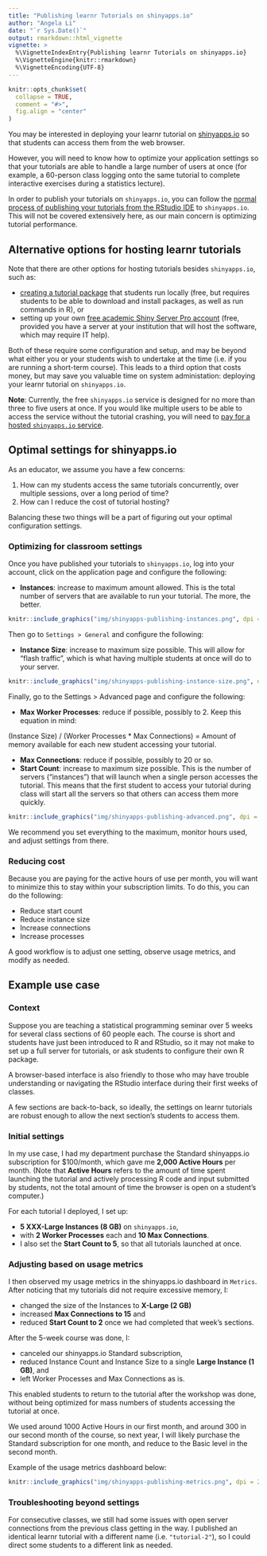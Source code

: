 ```yaml
---
title: "Publishing learnr Tutorials on shinyapps.io"
author: "Angela Li"
date: "`r Sys.Date()`"
output: rmarkdown::html_vignette
vignette: >
  %\VignetteIndexEntry{Publishing learnr Tutorials on shinyapps.io}
  %\VignetteEngine{knitr::rmarkdown}
  %\VignetteEncoding{UTF-8}
---
```


```r
knitr::opts_chunk$set(
  collapse = TRUE,
  comment = "#>",
  fig.align = "center"
)
```

You may be interested in deploying your learnr tutorial on [shinyapps.io](https://www.shinyapps.io/) so that students can access them from the web browser. 

However, you will need to know how to optimize your application settings so that your tutorials are able to handle a large number of users at once (for example, a 60-person class logging onto the same tutorial to complete interactive exercises during a statistics lecture).

In order to publish your tutorials on `shinyapps.io`, you can follow the [normal process of publishing your tutorials from the RStudio IDE](https://rstudio.github.io/learnr/publishing.html#rstudio_connect_and_shinyappsio) to `shinyapps.io`. This will not be covered extensively here, as our main concern is optimizing tutorial performance.

## Alternative options for hosting learnr tutorials

Note that there are other options for hosting tutorials besides `shinyapps.io`, such as:

- [creating a tutorial package](https://rstudio.github.io/learnr/publishing.html#r_package) that students run locally (free, but requires students to be able to download and install packages, as well as run commands in R), or 
- setting up your own [free academic Shiny Server Pro account](https://rstudio.com/pricing/academic-pricing/) (free, provided you have a server at your institution that will host the software, which may require IT help). 

Both of these require some configuration and setup, and may be beyond what either you or your students wish to undertake at the time (i.e. if you are running a short-term course). This leads to a third option that costs money, but may save you valuable time on system administation: deploying your learnr tutorial on `shinyapps.io`.

**Note**: Currently, the free `shinyapps.io` service is designed for no more than three to five users at once. If you would like multiple users to be able to access the service without the tutorial crashing, you will need to [pay for a hosted `shinyapps.io` service](https://www.shinyapps.io/#pricing).

## Optimal settings for shinyapps.io

As an educator, we assume you have a few concerns:

1. How can my students access the same tutorials concurrently, over multiple sessions, over a long period of time? 
2. How can I reduce the cost of tutorial hosting?

Balancing these two things will be a part of figuring out your optimal configuration settings.

### Optimizing for classroom settings

Once you have published your tutorials to `shinyapps.io`, log into your account, click on the application page and configure the following:

- **Instances**: increase to maximum amount allowed. This is the total number of servers that are available to run your tutorial. The more, the better.

```r
knitr::include_graphics("img/shinyapps-publishing-instances.png", dpi = 150)
```

Then go to `Settings > General` and configure the following:

- **Instance Size**: increase to maximum size possible. This will allow for "flash traffic", which is what having multiple students at once will do to your server.

```r
knitr::include_graphics("img/shinyapps-publishing-instance-size.png", dpi = 150)
```

Finally, go to the Settings > Advanced page and configure the following:

- **Max Worker Processes**: reduce if possible, possibly to 2. Keep this equation in mind:

(Instance Size) / (Worker Processes * Max Connections) = Amount of memory available for each new student accessing your tutorial.

- **Max Connections**: reduce if possible, possibly to 20 or so.
- **Start Count**: increase to maximum size possible. This is the number of servers ("instances") that will launch when a single person accesses the tutorial. This means that the first student to access your tutorial during class will start all the servers so that others can access them more quickly.

```r
knitr::include_graphics("img/shinyapps-publishing-advanced.png", dpi = 150)
```

We recommend you set everything to the maximum, monitor hours used, and adjust settings from there.

### Reducing cost

Because you are paying for the active hours of use per month, you will want to minimize this to stay within your subscription limits. To do this, you can do the following:

- Reduce start count 
- Reduce instance size
- Increase connections
- Increase processes

A good workflow is to adjust one setting, observe usage metrics, and modify as needed.

## Example use case

### Context

Suppose you are teaching a statistical programming seminar over 5 weeks for several class sections of 60 people each. The course is short and students have just been introduced to R and RStudio, so it may not make to set up a full server for tutorials, or ask students to configure their own R package. 

A browser-based interface is also friendly to those who may have trouble understanding or navigating the RStudio interface during their first weeks of classes.

A few sections are back-to-back, so ideally, the settings on learnr tutorials are robust enough to allow the next section's students to access them. 

### Initial settings

In my use case, I had my department purchase the Standard shinyapps.io subscription for $100/month, which gave me **2,000 Active Hours** per month. (Note that **Active Hours** refers to the amount of time spent launching the tutorial and actively processing R code and input submitted by students, not the total amount of time the browser is open on a student's computer.)

For each tutorial I deployed, I set up: 

 - **5 XXX-Large Instances (8 GB)** on `shinyapps.io`, 
 - with **2 Worker Processes** each and **10 Max Connections**. 
 - I also set the **Start Count to 5**, so that all tutorials launched at once.

### Adjusting based on usage metrics

I then observed my usage metrics in the shinyapps.io dashboard in `Metrics`. After noticing that my tutorials did not require excessive memory, I:

- changed the size of the Instances to **X-Large (2 GB)**
- increased **Max Connections to 15** and 
- reduced **Start Count to 2** once we had completed that week's sections.

After the 5-week course was done, I: 

- canceled our shinyapps.io Standard subscription, 
- reduced Instance Count and Instance Size to a single **Large Instance (1 GB)**, and 
- left Worker Processes and Max Connections as is. 

This enabled students to return to the tutorial after the workshop was done, without being optimized for mass numbers of students accessing the tutorial at once.

We used around 1000 Active Hours in our first month, and around 300 in our second month of the course, so next year, I will likely purchase the Standard subscription for one month, and reduce to the Basic level in the second month.

Example of the usage metrics dashboard below:

```r
knitr::include_graphics("img/shinyapps-publishing-metrics.png", dpi = 200)
```


### Troubleshooting beyond settings

For consecutive classes, we still had some issues with open server connections from the previous class getting in the way. I published an identical learnr tutorial with a different name (i.e. `"tutorial-2"`), so I could direct some students to a different link as needed.
